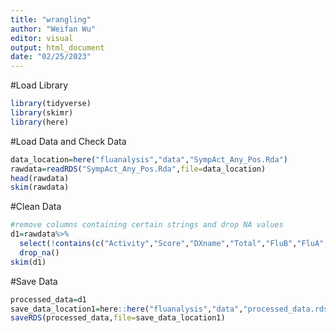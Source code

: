 ```yaml
---
title: "wrangling"
author: "Weifan Wu"
editor: visual
output: html_document
date: "02/25/2023"
---
```


#Load Library

```r
library(tidyverse)
library(skimr)
library(here)
```

#Load Data and Check Data

```r
data_location=here("fluanalysis","data","SympAct_Any_Pos.Rda")
rawdata=readRDS("SympAct_Any_Pos.Rda",file=data_location)
head(rawdata)
skim(rawdata)
```

#Clean Data

```r
#remove columns containing certain strings and drop NA values
d1=rawdata%>%
  select(!contains(c("Activity","Score","DXname","Total","FluB","FluA","unique"),ignore.case = TRUE))%>%
  drop_na()
skim(d1)
```

#Save Data

```r
processed_data=d1
save_data_location1=here::here("fluanalysis","data","processed_data.rds")
saveRDS(processed_data,file=save_data_location1) 
```
